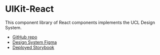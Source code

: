 
<Meta title="Welcome" />

<style>
{` 
.logo-container {
  display: flex;
  align-items: flex-end;
  flex-direction: column;
  margin-bottom: 24px;
}

.ucl-logo {
  width: 300px;
} 
`}
</style>

<div className='logo-container'>
  <UclLogo className='ucl-logo' />
</div>

# UIKit-React 

This component library of React components implements the UCL Design System. 

- [GitHub repo](https://github.com/ucl-isd/uikit-react)
- [Design System Figma](https://www.figma.com/design/8Sm5PxWOWJYpYXAzhRzUzt/UCL-Design-System-UI-Kit)
- [Deployed Storybook](https://improved-dollop-nvkw6wv.pages.github.io/)
